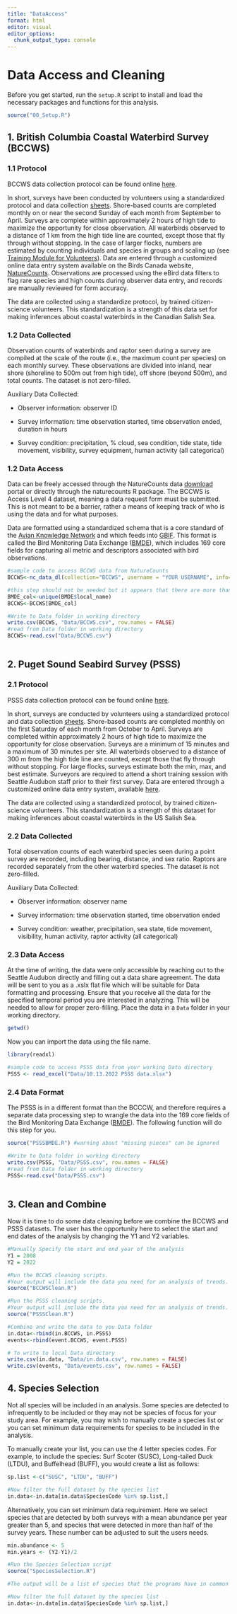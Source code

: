 ```yaml
---
title: "DataAccess"
format: html
editor: visual
editor_options: 
  chunk_output_type: console
---
```


# Data Access and Cleaning

Before you get started, run the `setup.R` script to install and load the necessary packages and functions for this analysis.

```r

source("00_Setup.R")

```

## 1. British Columbia Coastal Waterbird Survey (BCCWS)

### 1.1 Protocol

BCCWS data collection protocol can be found online [here](https://www.birdscanada.org/bird-science/british-columbia-coastal-waterbird-survey/bccws_resources).

In short, surveys have been conducted by volunteers using a standardized protocol and data collection [sheets](https://birdscanada.b-cdn.net/wp-content/uploads/2021/02/BCCWS_Datasheet.pdf). Shore-based counts are completed monthly on or near the second Sunday of each month from September to April. Surveys are complete within approximately 2 hours of high tide to maximize the opportunity for close observation. All waterbirds observed to a distance of 1 km from the high tide line are counted, except those that fly through without stopping. In the case of larger flocks, numbers are estimated by counting individuals and species in groups and scaling up (see [Training Module for Volunteers](https://birdscanada.b-cdn.net/wp-content/uploads/2020/02/BCCWS-Training-Module.pdf)). Data are entered through a customized online data entry system available on the Birds Canada website, [NatureCounts](https://birdscanada.github.io/www.birdscanada.%20org/birdmon/default/main.jsp). Observations are processed using the eBird data filters to flag rare species and high counts during observer data entry, and records are manually reviewed for form accuracy.

The data are collected using a standardize protocol, by trained citizen-science volunteers. This standardization is a strength of this data set for making inferences about coastal waterbirds in the Canadian Salish Sea.

### 1.2 Data Collected

Observation counts of waterbirds and raptor seen during a survey are compiled at the scale of the route (i.e., the maximum count per species) on each monthly survey. These observations are divided into inland, near shore (shoreline to 500m out from high tide), off shore (beyond 500m), and total counts. The dataset is not zero-filled.

Auxiliary Data Collected:

-   Observer information: observer ID

-   Survey information: time observation started, time observation ended, duration in hours

-   Survey condition: precipitation, % cloud, sea condition, tide state, tide movement, visibility, survey equipment, human activity (all categorical)

### 1.2 Data Access

Data can be freely accessed through the NatureCounts data [download](https://naturecounts.ca/nc/default/searchquery.jsp) portal or directly through the naturecounts R package. The BCCWS is Access Level 4 dataset, meaning a data request form must be submitted. This is not meant to be a barrier, rather a means of keeping track of who is using the data and for what purposes.

Data are formatted using a standardized schema that is a core standard of the [Avian Knowledge Network](https://avianknowledge.net/) and which feeds into [GBIF](https://www.gbif.org/). This format is called the Bird Monitoring Data Exchange ([BMDE](https://naturecounts.ca/nc/default/nc_bmde.jsp)), which includes 169 core fields for capturing all metric and descriptors associated with bird observations.

```r

#sample code to access BCCWS data from NatureCounts
BCCWS<-nc_data_dl(collection="BCCWS", username = "YOUR USERNAME", info="MY REASON", fields_set = "core", request_id = 12345)

#this step should not be needed but it appears that there are more than 169 fields being included with the download. 
BMDE_col<-unique(BMDE$local_name) 
BCCWS<-BCCWS[BMDE_col]

#Write to Data folder in working directory
write.csv(BCCWS, "Data/BCCWS.csv", row.names = FALSE)
#read from Data folder in working directory
BCCWS<-read.csv("Data/BCCWS.csv")
 
```

## 2. Puget Sound Seabird Survey (PSSS)

### 2.1 Protocol

PSSS data collection protocol can be found online [here](https://seattleaudubon.org/wp-content/uploads/2021/01/PSSS_Protocol_2014-15.pdf).

In short, surveys are conducted by volunteers using a standardized protocol and data collection [sheets](https://seattleaudubon.org/wp-content/uploads/2021/09/PSSS-Datasheet.pdf). Shore-based counts are completed monthly on the first Saturday of each month from October to April. Surveys are completed within approximately 2 hours of high tide to maximize the opportunity for close observation. Surveys are a minimum of 15 minutes and a maximum of 30 minutes per site. All waterbirds observed to a distance of 300 m from the high tide line are counted, except those that fly through without stopping. For large flocks, surveys estimate both the min, max, and best estimate. Surveyors are required to attend a short training session with Seattle Audubon staff prior to their first survey. Data are entered through a customized online data entry system, available [here](http://seabirdsurvey.org/seabirdsurvey/).

The data are collected using a standardized protocol, by trained citizen-science volunteers. This standardization is a strength of this dataset for making inferences about coastal waterbirds in the US Salish Sea.

### 2.2 Data Collected

Total observation counts of each waterbird species seen during a point survey are recorded, including bearing, distance, and sex ratio. Raptors are recorded separately from the other waterbird species. The dataset is not zero-filled.

Auxiliary Data Collected:

-   Observer information: observer name

-   Survey information: time observation started, time observation ended

-   Survey condition: weather, precipitation, sea state, tide movement, visibility, human activity, raptor activity (all categorical)

### 2.3 Data Access

At the time of writing, the data were only accessible by reaching out to the Seattle Audubon directly and filling out a data share agreement. The data will be sent to you as a .xslx flat file which will be suitable for Data formatting and processing. Ensure that you receive all the data for the specified temporal period you are interested in analyzing. This will be needed to allow for proper zero-filling. Place the data in a `Data` folder in your working directory.

```r
getwd()
```

Now you can import the data using the file name.

```r

library(readxl)

#sample code to access PSSS data from your working Data directory
PSSS <- read_excel("Data/10.13.2022 PSSS data.xlsx")

```

### 2.4 Data Format

The PSSS is in a different format than the BCCCW, and therefore requires a separate data processing step to wrangle the data into the 169 core fields of the Bird Monitoring Data Exchange ([BMDE](https://naturecounts.ca/nc/default/nc_bmde.jsp)). The following function will do this step for you.

```r

source("PSSSBMDE.R") #warning about "missing pieces" can be ignored

#Write to Data folder in working directory
write.csv(PSSS, "Data/PSSS.csv", row.names = FALSE)
#read from Data folder in working directory
PSSS<-read.csv("Data/PSSS.csv")
 
```

## 3. Clean and Combine

Now it is time to do some data cleaning before we combine the BCCWS and PSSS datasets. The user has the opportunity here to select the start and end dates of the analysis by changing the Y1 and Y2 variables.

```r

#Manually Specify the start and end year of the analysis
Y1 = 2008
Y2 = 2022

#Run the BCCWS cleaning scripts. 
#Your output will include the data you need for an analysis of trends. 
source("BCCWSClean.R")

#Run the PSSS cleaning scripts.
#Your output will include the data you need for an analysis of trends.
source("PSSSClean.R")

#Combine and write the data to you Data folder
in.data<-rbind(in.BCCWS, in.PSSS)
events<-rbind(event.BCCWS, event.PSSS)

# To write to local Data directory
write.csv(in.data, "Data/in.data.csv", row.names = FALSE)
write.csv(events, "Data/events.csv", row.names = FALSE)


```

## 4. Species Selection

Not all species will be included in an analysis. Some species are detected to infrequently to be included or they may not be species of focus for your study area. For example, you may wish to manually create a species list or you can set minimum data requirements for species to be included in the analysis. 

To manually create your list, you can use the 4 letter species codes. For example, to include the species: Surf Scoter (SUSC), Long-tailed Duck (LTDU), and Buffelhead (BUFF), you would create a list as follows:

```r

sp.list <-c("SUSC", "LTDU", "BUFF")

#Now filter the full dataset by the species list
in.data<-in.data[in.data$SpeciesCode %in% sp.list,]

```

Alternatively, you can set minimum data requirement. Here we select species that are detected by both surveys with a mean abundance per year greater than 5, and species that were detected in more than half of the survey years. These number can be adjusted to suit the users needs.

```r

min.abundance <- 5
min.years <- (Y2-Y1)/2

#Run the Species Selection script
source("SpeciesSelection.R")

#The output will be a list of species that the programs have in common and a sp.list that meet the minimum data requirements. 

#Now filter the full dataset by the species list
in.data<-in.data[in.data$SpeciesCode %in% sp.list,]

```

